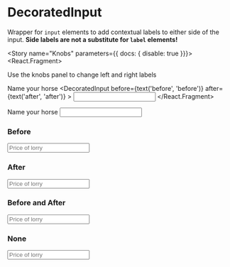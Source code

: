 

<Meta title="Components/DecoratedInput" decorators={[withKnobs]} component={DecoratedInput} />

# DecoratedInput

<ImportPath component={DecoratedInput} section="forms" />

Wrapper for `input` elements to add contextual labels to either side of the
input. **Side labels are not a substitute for `label` elements!**

<Story name="Knobs" parameters={{ docs: { disable: true }}}>
  <React.Fragment>
    <p className="margin--bottom type--data color--purple fontStyle--italic">
      Use the knobs panel to change left and right labels
    </p>
    <label htmlFor="horseName">Name your horse</label>
    <DecoratedInput
      before={text('before', 'before')}
      after={text('after', 'after')}
    >
      <input id="horseName" type="text" />
    </DecoratedInput>
  </React.Fragment>
</Story>

<Preview isExpanded>
  <React.Fragment>
    <label htmlFor="horseName">Name your horse</label>
    <DecoratedInput
      before='before'
      after='after'
    >
      <input id="horseName" type="text" />
    </DecoratedInput>
  </React.Fragment>
</Preview>

<Props of={DecoratedInput} />

### Before

<Preview>
  <Story name="Before">
    <DecoratedInput before="£">
      <input type="number" placeholder="Price of lorry" step="0.01" min="0.01" />
    </DecoratedInput>
  </Story>
</Preview>

### After

<Preview>
  <Story name="After">
    <DecoratedInput after="GBP">
      <input type="number" placeholder="Price of lorry" step="0.01" min="0.01" />
    </DecoratedInput>
  </Story>
</Preview>

### Before and After

<Preview>
  <Story name="Before and After">
    <DecoratedInput before="£" after="GBP">
      <input type="number" placeholder="Price of lorry" step="0.01" min="0.01" />
    </DecoratedInput>
  </Story>
</Preview>

### None

<Preview>
  <Story name="None">
    <DecoratedInput>
      <input type="number" placeholder="Price of lorry" step="0.01" min="0.01" />
    </DecoratedInput>
  </Story>
</Preview>
